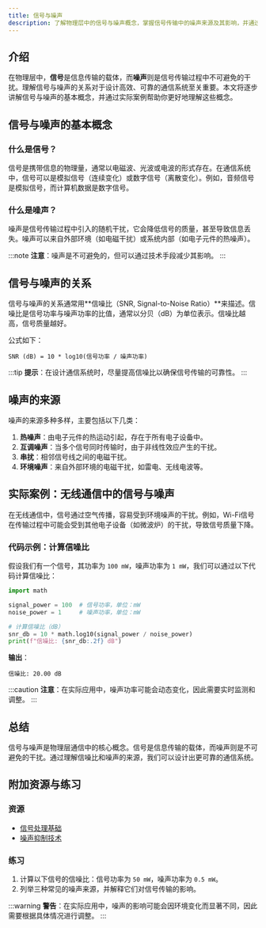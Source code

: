 ```yaml
---
title: 信号与噪声
description: 了解物理层中的信号与噪声概念，掌握信号传输中的噪声来源及其影响，并通过实际案例加深理解。
---
```


## 介绍

在物理层中，**信号**是信息传输的载体，而**噪声**则是信号传输过程中不可避免的干扰。理解信号与噪声的关系对于设计高效、可靠的通信系统至关重要。本文将逐步讲解信号与噪声的基本概念，并通过实际案例帮助你更好地理解这些概念。

## 信号与噪声的基本概念

### 什么是信号？

信号是携带信息的物理量，通常以电磁波、光波或电波的形式存在。在通信系统中，信号可以是模拟信号（连续变化）或数字信号（离散变化）。例如，音频信号是模拟信号，而计算机数据是数字信号。

### 什么是噪声？

噪声是信号传输过程中引入的随机干扰，它会降低信号的质量，甚至导致信息丢失。噪声可以来自外部环境（如电磁干扰）或系统内部（如电子元件的热噪声）。

:::note
**注意**：噪声是不可避免的，但可以通过技术手段减少其影响。
:::

## 信号与噪声的关系

信号与噪声的关系通常用**信噪比（SNR, Signal-to-Noise Ratio）**来描述。信噪比是信号功率与噪声功率的比值，通常以分贝（dB）为单位表示。信噪比越高，信号质量越好。

公式如下：

```
SNR (dB) = 10 * log10(信号功率 / 噪声功率)
```

:::tip
**提示**：在设计通信系统时，尽量提高信噪比以确保信号传输的可靠性。
:::

## 噪声的来源

噪声的来源多种多样，主要包括以下几类：

1. **热噪声**：由电子元件的热运动引起，存在于所有电子设备中。
2. **互调噪声**：当多个信号同时传输时，由于非线性效应产生的干扰。
3. **串扰**：相邻信号线之间的电磁干扰。
4. **环境噪声**：来自外部环境的电磁干扰，如雷电、无线电波等。

## 实际案例：无线通信中的信号与噪声

在无线通信中，信号通过空气传播，容易受到环境噪声的干扰。例如，Wi-Fi信号在传输过程中可能会受到其他电子设备（如微波炉）的干扰，导致信号质量下降。

### 代码示例：计算信噪比

假设我们有一个信号，其功率为 `100 mW`，噪声功率为 `1 mW`，我们可以通过以下代码计算信噪比：

```python
import math

signal_power = 100  # 信号功率，单位：mW
noise_power = 1     # 噪声功率，单位：mW

# 计算信噪比（dB）
snr_db = 10 * math.log10(signal_power / noise_power)
print(f"信噪比: {snr_db:.2f} dB")
```

**输出**：
```
信噪比: 20.00 dB
```

:::caution
**注意**：在实际应用中，噪声功率可能会动态变化，因此需要实时监测和调整。
:::

## 总结

信号与噪声是物理层通信中的核心概念。信号是信息传输的载体，而噪声则是不可避免的干扰。通过理解信噪比和噪声的来源，我们可以设计出更可靠的通信系统。

## 附加资源与练习

### 资源
- [信号处理基础](https://example.com/signal-processing-basics)
- [噪声抑制技术](https://example.com/noise-reduction-techniques)

### 练习
1. 计算以下信号的信噪比：信号功率为 `50 mW`，噪声功率为 `0.5 mW`。
2. 列举三种常见的噪声来源，并解释它们对信号传输的影响。

:::warning
**警告**：在实际应用中，噪声的影响可能会因环境变化而显著不同，因此需要根据具体情况进行调整。
:::